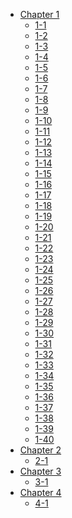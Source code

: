 - [Chapter 1](/Chapter-1/)
  - [1-1](/Chapter-1/1-1/)
  - [1-2](/Chapter-1/1-2/)
  - [1-3](/Chapter-1/1-3/)
  - [1-4](/Chapter-1/1-4/)
  - [1-5](/Chapter-1/1-5/)
  - [1-6](/Chapter-1/1-6/)
  - [1-7](/Chapter-1/1-7/)
  - [1-8](/Chapter-1/1-8/)
  - [1-9](/Chapter-1/1-9/)
  - [1-10](/Chapter-1/1-10/)
  - [1-11](/Chapter-1/1-11/)
  - [1-12](/Chapter-1/1-12/)
  - [1-13](/Chapter-1/1-13/)
  - [1-14](/Chapter-1/1-14/)
  - [1-15](/Chapter-1/1-15/)
  - [1-16](/Chapter-1/1-16/)
  - [1-17](/Chapter-1/1-17/)
  - [1-18](/Chapter-1/1-18/)
  - [1-19](/Chapter-1/1-19/)
  - [1-20](/Chapter-1/1-20/)
  - [1-21](/Chapter-1/1-21/)
  - [1-22](/Chapter-1/1-22/)
  - [1-23](/Chapter-1/1-23/)
  - [1-24](/Chapter-1/1-24/)
  - [1-25](/Chapter-1/1-25/)
  - [1-26](/Chapter-1/1-26/)
  - [1-27](/Chapter-1/1-27/)
  - [1-28](/Chapter-1/1-28/)
  - [1-29](/Chapter-1/1-29/)
  - [1-30](/Chapter-1/1-30/)
  - [1-31](/Chapter-1/1-31/)
  - [1-32](/Chapter-1/1-32/)
  - [1-33](/Chapter-1/1-33/)
  - [1-34](/Chapter-1/1-34/)
  - [1-35](/Chapter-1/1-35/)
  - [1-36](/Chapter-1/1-36/)
  - [1-37](/Chapter-1/1-37/)
  - [1-38](/Chapter-1/1-38/)
  - [1-39](/Chapter-1/1-39/)
  - [1-40](/Chapter-1/1-40/)
- [Chapter 2](/Chapter-2/)
  - [2-1](/Chapter-2/2-1/)
- [Chapter 3](/Chapter-3/)
  - [3-1](/Chapter-3/3-1/)
- [Chapter 4](/Chapter-4/)
  - [4-1](/Chapter-4/4-1/)
